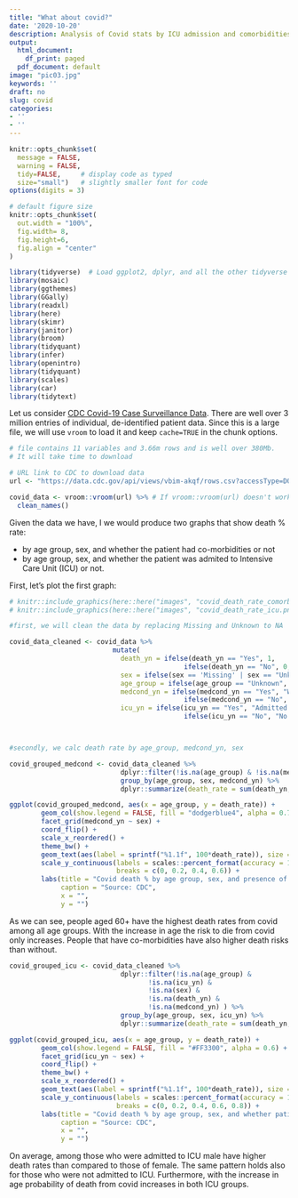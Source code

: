 ```yaml
---
title: "What about covid?"
date: '2020-10-20'
description: Analysis of Covid stats by ICU admission and comorbidities
output:
  html_document:
    df_print: paged
  pdf_document: default
image: "pic03.jpg"
keywords: ''
draft: no
slug: covid
categories:
- ''
- ''
---
```


```r
knitr::opts_chunk$set(
  message = FALSE, 
  warning = FALSE, 
  tidy=FALSE,     # display code as typed
  size="small")   # slightly smaller font for code
options(digits = 3)

# default figure size
knitr::opts_chunk$set(
  out.width = "100%",
  fig.width= 8, 
  fig.height=6,
  fig.align = "center"
)

```



```r
library(tidyverse)  # Load ggplot2, dplyr, and all the other tidyverse packages
library(mosaic)
library(ggthemes)
library(GGally)
library(readxl)
library(here)
library(skimr)
library(janitor)
library(broom)
library(tidyquant)
library(infer)
library(openintro)
library(tidyquant)
library(scales)
library(car)
library(tidytext)

```


Let us consider [CDC Covid-19 Case Surveillance Data](https://data.cdc.gov/Case-Surveillance/COVID-19-Case-Surveillance-Public-Use-Data/vbim-akqf). There are well over 3 million entries of individual, de-identified patient data. Since this is a large file, we will use `vroom` to load it and  keep `cache=TRUE` in the chunk options.


```r

# file contains 11 variables and 3.66m rows and is well over 380Mb. 
# It will take time to download

# URL link to CDC to download data
url <- "https://data.cdc.gov/api/views/vbim-akqf/rows.csv?accessType=DOWNLOAD"

covid_data <- vroom::vroom(url) %>% # If vroom::vroom(url) doesn't work, use read_csv(url)
  clean_names()


```

Given the data we have, I we would produce two graphs that show death % rate:

* by age group, sex, and whether the patient had co-morbidities or not
* by age group, sex, and whether the patient was admited to Intensive Care Unit (ICU) or not.

First, let's plot the first graph:

```r
# knitr::include_graphics(here::here("images", "covid_death_rate_comorbidities.png"), error = FALSE)
# knitr::include_graphics(here::here("images", "covid_death_rate_icu.png"), error = FALSE)

#first, we will clean the data by replacing Missing and Unknown to NA

covid_data_cleaned <- covid_data %>% 
                          mutate(
                            death_yn = ifelse(death_yn == "Yes", 1,
                                            ifelse(death_yn == "No", 0, NA)),
                            sex = ifelse(sex == 'Missing' | sex == "Unknown" | sex == "Other", NA, sex),
                            age_group = ifelse(age_group == "Unknown", NA, age_group),
                            medcond_yn = ifelse(medcond_yn == "Yes", "With comorbidities", 
                                            ifelse(medcond_yn == "No", "Without comorbidities", NA)),
                            icu_yn = ifelse(icu_yn == "Yes", "Admitted to ICU", 
                                            ifelse(icu_yn == "No", "No ICU", NA)))



#secondly, we calc death rate by age_group, medcond_yn, sex

covid_grouped_medcond <- covid_data_cleaned %>% 
                            dplyr::filter(!is.na(age_group) & !is.na(medcond_yn) & !is.na(sex) & !is.na(death_yn)) %>% 
                            group_by(age_group, sex, medcond_yn) %>% 
                            dplyr::summarize(death_rate = sum(death_yn, na.rm = T)/n()) 

ggplot(covid_grouped_medcond, aes(x = age_group, y = death_rate)) +
        geom_col(show.legend = FALSE, fill = "dodgerblue4", alpha = 0.7) +
        facet_grid(medcond_yn ~ sex) +
        coord_flip() +
        scale_x_reordered() +
        theme_bw() +
        geom_text(aes(label = sprintf("%1.1f", 100*death_rate)), size = 3, hjust = -0.1) +
        scale_y_continuous(labels = scales::percent_format(accuracy = 1L),
                           breaks = c(0, 0.2, 0.4, 0.6)) +
        labs(title = "Covid death % by age group, sex, and presence of comorbidities",
             caption = "Source: CDC",
             x = "", 
             y = "")
```

As we can see, people aged 60+ have the highest death rates from covid among all age groups. With the increase in age the risk to die from covid only increases. People that have co-morbidities have also higher death risks than without.

```r

covid_grouped_icu <- covid_data_cleaned %>% 
                            dplyr::filter(!is.na(age_group) & 
                                   !is.na(icu_yn) & 
                                   !is.na(sex) & 
                                   !is.na(death_yn) & 
                                   !is.na(medcond_yn) ) %>% 
                            group_by(age_group, sex, icu_yn) %>% 
                            dplyr::summarize(death_rate = sum(death_yn, na.rm = T)/n()) 

ggplot(covid_grouped_icu, aes(x = age_group, y = death_rate)) +
        geom_col(show.legend = FALSE, fill = "#FF3300", alpha = 0.6) +
        facet_grid(icu_yn ~ sex) +
        coord_flip() +
        theme_bw() +
        scale_x_reordered() +
        geom_text(aes(label = sprintf("%1.1f", 100*death_rate)), size = 2.7, hjust = -0.1) +
        scale_y_continuous(labels = scales::percent_format(accuracy = 1L),
                           breaks = c(0, 0.2, 0.4, 0.6, 0.8)) +
        labs(title = "Covid death % by age group, sex, and whether patient was admitted to ICU",
             caption = "Source: CDC",
             x = "", 
             y = "")

```


On average, among those who were admitted to ICU male have higher death rates than compared to those of female. The same pattern holds also for those who were not admitted to ICU. Furthermore, with the increase in age probability of death from covid increases in both ICU groups.


